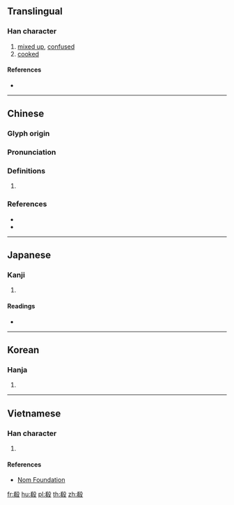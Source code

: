 ==Translingual==

===Han character===
{{Han char|rn=79|rad=殳|as=08|sn=12|four=47247|canj=KBHNE|ids=⿰肴殳}}

# [[mixed up]], [[confused]]
# [[cooked]]

====References====
* {{Han ref|kx=0586.060|dkj=16647|dj=0978.130|hdz=32160.130|uh=6BBD|ud=27581|bh=D9E2|bd=55778}}

----

==Chinese==
{{zh-forms}}

===Glyph origin===
{{Han etym}}

===Pronunciation===
{{zh-pron
|m=yáo,xiáo,xiào
|c=ngaau4,haau6
|mc=y
|oc=y
|ma=
|cat=a
}}

===Definitions===
{{zh-hanzi}}

# {{rfdef|lang=zh}}

===References===
* {{R:twedu|B01965}}
* {{R:yue:Hanzi}}

----

==Japanese==

===Kanji===
{{ja-kanji|grade=|rs=殳08}}

# {{defn|lang=ja|sort=殳08}}

====Readings====
* {{ja-readings|on=[[こう]] (kō), [[ぎょう]] (gyō)|kun=[[まじる]] (majiru)}}

----

==Korean==

===Hanja===
{{ko-hanja|hangeul=효|eumhun=|rv=hyo|mr=hyo|y=hyo}}

# {{defn|lang=ko|sort=殳08}}

----

==Vietnamese==

===Han character===
{{vi-readings|rs=殳08| hanviet = hào}}

# {{defn|lang=vi|sort=殳08}}

====References====
*[http://nomfoundation.org/common/nom_details.php?codepoint=6bbd Nom Foundation]

[[fr:殽]]
[[hu:殽]]
[[pl:殽]]
[[th:殽]]
[[zh:殽]]